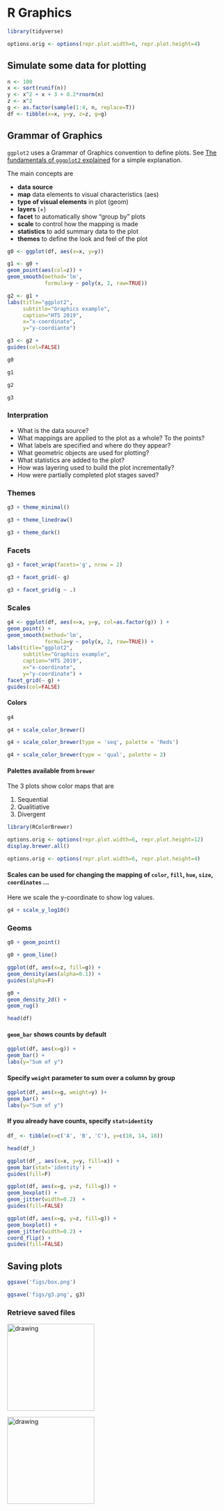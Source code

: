 # R Graphics


```R
library(tidyverse)
```


```R
options.orig <- options(repr.plot.width=6, repr.plot.height=4)
```

## Simulate some data for plotting


```R
n <- 100
x <- sort(runif(n))
y <- x^2 + x + 3 + 0.2*rnorm(n)
z <- x^2
g <- as.factor(sample(1:4, n, replace=T))
df <- tibble(x=x, y=y, z=z, g=g)
```

## Grammar of Graphics

`ggplot2` uses a Grammar of Graphics convention to define plots. See [The fundamentals of `gggplot2` explained](https://www.aridhia.com/technical-tutorials/the-fundamentals-of-ggplot-explained/) for a simple explanation.

The main concepts are

- **data source**
- **map** data elements to visual characteristics (aes)
- **type of visual elements** in plot (geom)
- **layers** (+)
- **facet** to automatically show "group by" plots
- **scale** to control how the mapping is made
- **statistics** to add summary data to the plot
- **themes** to define the look and feel of the plot




```R
g0 <- ggplot(df, aes(x=x, y=y)) 

g1 <- g0 +
geom_point(aes(col=z)) +
geom_smooth(method='lm', 
            formula=y ~ poly(x, 2, raw=TRUE))

g2 <- g1 + 
labs(title="ggplot2", 
     subtitle="Graphics example",
     caption="HTS 2019",
     x="x-coordinate",
     y="y-coordiante")

g3 <- g2 +
guides(col=FALSE)
```


```R
g0
```


```R
g1
```


```R
g2
```


```R
g3
```

### Interpration

- What is the data source?
- What mappings are applied to the plot as a whole? To the points?
- What labels are specified and where do they appear?
- What geometric objects are used for plotting?
- What statistics are added to the plot?
- How was layering used to build the plot incrementally?
- How were partially completed plot stages saved?

### Themes


```R
g3 + theme_minimal()
```


```R
g3 + theme_linedraw()
```


```R
g3 + theme_dark()
```

### Facets


```R
g3 + facet_wrap(facets='g', nrow = 2)
```


```R
g3 + facet_grid(~ g)
```


```R
g3 + facet_grid(g ~ .)
```

### Scales


```R
g4 <- ggplot(df, aes(x=x, y=y, col=as.factor(g)) ) +
geom_point() +
geom_smooth(method='lm', 
            formula=y ~ poly(x, 2, raw=TRUE)) +
labs(title="ggplot2", 
     subtitle="Graphics example",
     caption="HTS 2019",
     x="x-coordinate",
     y="y-coordinate") +
facet_grid(~ g) +
guides(col=FALSE)
```

#### Colors


```R
g4
```


```R
g4 + scale_color_brewer()
```


```R
g4 + scale_color_brewer(type = 'seq', palette = 'Reds')
```


```R
g4 + scale_color_brewer(type = 'qual', palette = 2)
```

#### Palettes available from `brewer`

The 3 plots show color maps that are

1. Sequential
2. Qualitiative
3. Divergent


```R
library(RColorBrewer)
```


```R
options.orig <- options(repr.plot.width=6, repr.plot.height=12)
display.brewer.all() 
```


```R
options.orig <- options(repr.plot.width=6, repr.plot.height=4)
```

#### Scales can be used for changing the mapping of `color`, `fill`, `hue`, `size`, `coordinates` ...

Here we scale the y-coordinate to show log values.


```R
g4 + scale_y_log10()
```

### Geoms


```R
g0 + geom_point()
```


```R
g0 + geom_line()
```


```R
ggplot(df, aes(x=z, fill=g)) + 
geom_density(aes(alpha=0.1)) +
guides(alpha=F)
```


```R
g0 + 
geom_density_2d() + 
geom_rug()
```


```R
head(df)
```

#### `geom_bar` shows counts by default


```R
ggplot(df, aes(x=g)) + 
geom_bar() +
labs(y="Sum of y") 
```

#### Specify `weight` parameter to sum over a column by group


```R
ggplot(df, aes(x=g, weight=y) )+ 
geom_bar() +
labs(y="Sum of y") 
```

#### If you already have counts, specify `stat=identity`


```R
df_ <- tibble(x=c('A', 'B', 'C'), y=c(10, 14, 18))
```


```R
head(df_)
```


```R
ggplot(df_, aes(x=x, y=y, fill=x)) + 
geom_bar(stat='identity') + 
guides(fill=F)
```


```R
ggplot(df, aes(x=g, y=z, fill=g)) + 
geom_boxplot() +
geom_jitter(width=0.2)  + 
guides(fill=FALSE)
```


```R
ggplot(df, aes(x=g, y=z, fill=g)) + 
geom_boxplot() +
geom_jitter(width=0.2) +
coord_flip() +
guides(fill=FALSE)
```

## Saving plots


```R
ggsave('figs/box.png')
```


```R
ggsave('figs/g3.png', g3)
```

### Retrieve saved files

<img src="figs/box.png" alt="drawing" width="200px"/>

<img src="figs/g3.png" alt="drawing" width="200px"/>
